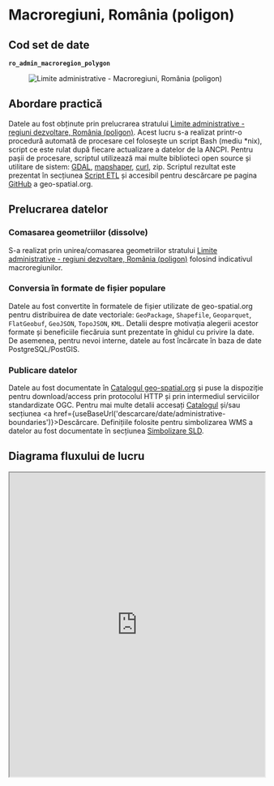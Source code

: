 
# Macroregiuni, România (poligon)

## Cod set de date

**`ro_admin_macroregion_polygon`**

<figure style={{ textAlign: "center" }}>
  <img src={useBaseUrl('https://services.geo-spatial.org/data/thumbnails/administrative-boundaries/macroregion/ro-admin-macroregion-polygon.svg')} alt="Limite administrative - Macroregiuni, România (poligon)" />
</figure>

## Abordare practică

Datele au fost obținute prin prelucrarea stratului [Limite administrative - regiuni dezvoltare, România (poligon)](https://services.geo-spatial.org/geonetwork/srv/eng/catalog.search#/metadata/b12a299a-1d61-4cfe-9db1-b9cc056279c0). Acest lucru s-a realizat printr-o procedură automată de procesare cel folosește un script Bash (mediu *nix), script ce este rulat după fiecare actualizare a datelor de la ANCPI. Pentru pașii de procesare, scriptul utilizează mai multe biblioteci open source și utilitare de sistem: [GDAL](https://gdal.org), [mapshaper](https://mapshaper.org/), [curl](https://curl.se/), zip. Scriptul rezultat este prezentat în secțiunea [Script ETL](#script-etl) și accesibil pentru descărcare pe pagina [GitHub](https://github.com/geospatialorg/ingestie-date/blob/main/publish_update_ro_macroregion_polygon.sh) a geo-spatial.org.

## Prelucrarea datelor

### Comasarea geometriilor (dissolve)

S-a realizat prin unirea/comasarea geometriilor stratului [Limite administrative - regiuni dezvoltare, România (poligon)](https://services.geo-spatial.org/geonetwork/srv/eng/catalog.search#/metadata/b12a299a-1d61-4cfe-9db1-b9cc056279c0) folosind indicativul macroregiunilor.

### Conversia în formate de fișier populare

Datele au fost convertite în formatele de fișier utilizate de geo-spatial.org pentru distribuirea de date vectoriale: `GeoPackage`, `Shapefile`, `Geoparquet`, `FlatGeobuf`, `GeoJSON`, `TopoJSON`, `KML`. Detalii despre motivația alegerii acestor formate și beneficiile fiecăruia sunt prezentate în ghidul cu privire la date. De asemenea, pentru nevoi interne, datele au fost încărcate în baza de date PostgreSQL/PostGIS.

### Publicare datelor

Datele au fost documentate în [Catalogul geo-spatial.org](https://services.geo-spatial.org/geonetwork/srv/eng/catalog.search#/metadata/168c15e4-6774-409b-a0bc-06e06cd40717) și puse la dispoziție pentru download/access prin protocolul HTTP și prin intermediul serviciilor standardizate OGC. Pentru mai multe detalii accesați [Catalogul](https://services.geo-spatial.org/geonetwork/srv/eng/catalog.search#/metadata/168c15e4-6774-409b-a0bc-06e06cd40717) și/sau secțiunea <a href={useBaseUrl('descarcare/date/administrative-boundaries')}>Descărcare</a>. Definițiile folosite pentru simbolizarea WMS a datelor au fost documentate în secțiunea [Simbolizare SLD](#simbolizare-sld).

## Diagrama fluxului de lucru

<iframe
  src="https://geo-spatial.org/jsoncrack/editor/?json=https://geo-spatial.org/descrieri-etl-json/etl_ro_admin_macroregion_polygon.json"
  width="100%"
  height="600"
  style={{ border: '1px solid #ccc', borderRadius: '8px' }}
  loading="lazy"
/>

<a
  href="https://geo-spatial.org/jsoncrack/editor/?json=https://geo-spatial.org/descrieri-etl-json/etl_ro_admin_macroregion_polygon.json"
  target="_blank"
  rel="noopener noreferrer"
>
  Deschide diagrama într-o pagină separată <i className="fa fa-external-link-alt" style={{ marginLeft: '0.3rem' }}></i>
</a>

## Script ETL

```bash title="publish_update_ro_admin_macroregion_polygon.sh"
#!/usr/bin/zsh

##############################################################################################################
#🛠 Publicare/actualizare Macroregiuni, România (poligon)
##############################################################################################################

#🎛 configurații

#🕹 activare mediu Anaconda cu bibliotecile necesare pentru procesare
source /home/ubuntu/anaconda3/etc/profile.d/conda.sh
conda activate geo

#🚏 definire căi date
region_data_path="/storage/volumes/geoserver-1-storage/administrative_boundaries/region"
macroregion_data_path="/storage/volumes/geoserver-1-storage/administrative_boundaries/macroregion"

#⚙️ PostGIS
pg_host="localhost"
pg_port=5432
pg_user="user"
pg_db="geospatial"
pg_pass="pass"
pg_schema="romania"

#⚙️ GeoServer
gs_url="http://localhost:8080/geoserver"
gs_user="user"
gs_pass="pass"
gs_workspace="administrative-boundaries"
gs_store="administrative-boundaries"
gs_layer_title="Limite administrative - macroregiuni, România (poligon)"
gs_layer_abstract="Set de date care conține limitele macroregiunilor din România, în format vectorial de tip poligon, procesat de comunitatea geo-spatial.org pe baza datelor publice furnizate de Agenția Națională de Cadastru și Publicitate Imobiliară și Institutul Național de Statistică. Versiunea curentă reflectă organizarea administrativ-teritorială valabilă în România anului 2025."
gs_layer_keywords=("România" "macroregiuni" "limite administrative" "vector" "poligon")
gs_layer_metadata_link="https://services.geo-spatial.org/geonetwork/srv/eng/catalog.search#/metadata/168c15e4-6774-409b-a0bc-06e06cd40717"
gs_layer_style="administrative-boundaries:ro_admin_macroregion_polygon_labels"
gs_layer_secondary_style="ro_admin_macroregion_polygon"

#⚙️ Date
layer_name="ro_admin_macroregion_polygon"

echo "
🛠 Procesare frontieră poligon
"

#💾 creare versiune GeoPackage
echo "💾 creare versiune GeoPackage"
if [ -f ${macroregion_data_path}/${layer_name}.gpkg ]; then
    rm ${macroregion_data_path}/${layer_name}.gpkg
fi

ogr2ogr -f GPKG ${macroregion_data_path}/${layer_name}.gpkg ${region_data_path}/ro_admin_region_polygon.gpkg \
    -nln ${layer_name} \
    -dialect sqlite \
    -sql "
    SELECT
        m.id AS id,
        'Macroregiunea ' || m.id AS name, version,
        ST_Union(r.geometry) AS geometry
    FROM ro_admin_region_polygon AS r
    JOIN (
        SELECT '868' AS regionCode, 1 AS id UNION
        SELECT '877', 1 UNION
        SELECT '813', 2 UNION
        SELECT '822', 2 UNION
        SELECT '831', 3 UNION
        SELECT '886', 3 UNION
        SELECT '840', 4 UNION
        SELECT '859', 4
    ) AS m
    ON r.regionCode = m.regionCode
    GROUP BY m.id
    "

#💾 creare fișiere Esri Shapefile
echo "💾 creare fișiere Esri Shapefile"
if [ -f ${macroregion_data_path}/${layer_name}.zip ]; then
    rm ${macroregion_data_path}/${layer_name}.zip
fi
ogr2ogr -lco ENCODING=UTF-8 -dialect sqlite -sql "SELECT a.fid AS id, * FROM ${layer_name} AS a" ${macroregion_data_path}/${layer_name}.shp ${macroregion_data_path}/${layer_name}.gpkg

#📦 arhivare fișiere shp
echo "📦 arhivare fișiere shp"
zip -j ${macroregion_data_path}/${layer_name}.zip ${macroregion_data_path}/${layer_name}.dbf ${macroregion_data_path}/${layer_name}.shp ${macroregion_data_path}/${layer_name}.prj ${macroregion_data_path}/${layer_name}.shx ${macroregion_data_path}/${layer_name}.cpg

#💾 creare versiune FlatGeobuf
echo "💾 creare versiune FlatGeobuf"
if [ -f ${macroregion_data_path}/${layer_name}.fgb ]; then
    rm ${macroregion_data_path}/${layer_name}.fgb
fi
ogr2ogr -of FlatGeobuf -nln ${layer_name} -dialect sqlite -sql "SELECT a.fid AS id, * FROM ${layer_name} AS a" -nlt MULTIPOLYGON ${macroregion_data_path}/${layer_name}.fgb ${macroregion_data_path}/${layer_name}.gpkg

#💾 creare versiune GeoParquet
echo "💾 creare versiune GeoParquet"
if [ -f ${macroregion_data_path}/${layer_name}.parquet ]; then
    rm ${macroregion_data_path}/${layer_name}.parquet
fi
ogr2ogr -of Parquet -nlt MULTIPOLYGON ${macroregion_data_path}/${layer_name}.parquet ${macroregion_data_path}/${layer_name}.gpkg

#💾 creare versiune GeoJSON
echo "💾 creare versiune GeoJSON"
if [ -f ${macroregion_data_path}/${layer_name}.geojson ]; then
    rm ${macroregion_data_path}/${layer_name}.geojson
fi
ogr2ogr -of GeoJSON -t_srs EPSG:4326 -nln ${layer_name} -dialect sqlite -sql "SELECT a.fid AS id, * FROM ${layer_name} AS a" ${macroregion_data_path}/${layer_name}.geojson ${macroregion_data_path}/${layer_name}.gpkg

#💾 creare versiune KML
echo "💾 creare versiune KML"
if [ -f ${macroregion_data_path}/${layer_name}.kml ]; then
    rm ${macroregion_data_path}/${layer_name}.kml
fi
ogr2ogr -of KML -t_srs EPSG:4326 -dsco NameField=name ${macroregion_data_path}/${layer_name}.kml ${macroregion_data_path}/${layer_name}.gpkg

#💾 creare versiune TopoJSON
echo "💾 creare versiune TopoJSON"
if [ -f ${macroregion_data_path}/${layer_name}.topojson ]; then
    rm ${macroregion_data_path}/${layer_name}.topojson
fi
mapshaper -i ${macroregion_data_path}/${layer_name}.geojson -o format=topojson ${macroregion_data_path}/${layer_name}.topojson

#💾 actualizarea setului de date în baza de date PostGIS
echo "💾 actualizarea setului de date în baza de date PostGIS"
ogr2ogr -of PostgreSQL PG:"host=${pg_host} port=${pg_port} user=${pg_user} dbname=${pg_db} password=${pg_pass}" -lco schema=${pg_schema} -lco GEOMETRY_NAME=geom -lco overwrite=yes ${macroregion_data_path}/${layer_name}.gpkg ${layer_name} -skipfailures -overwrite

#🖇 indexare date PostGIS
psql -h ${pg_host} -p ${pg_port} -U ${pg_user} -d ${pg_db} -c "
CREATE INDEX ${layer_name}_geom_idx ON romania.${layer_name} USING GIST (geom);
CLUSTER romania.${layer_name} USING ${layer_name}_geom_idx;"

#💾 publicarea/actualizarea serviciilor de date
echo "💾 publicarea/actualizarea serviciilor de date"

#❌ ștergere strat existent (dacă există)
echo "🔍 Verificare dacă există stratul."
HTTP_STATUS=$(curl -s -o /dev/null -w "%{http_code}" -u $gs_user:$gs_pass \
  "${gs_url}/rest/layers/${gs_workspace}:${layer_name}.xml")

if [ "$HTTP_STATUS" == "200" ]; then
    echo "⚠️  Stratul există. Se șterge."
    curl -s -u $gs_user:$gs_pass -XDELETE \
      "${gs_url}/rest/layers/${gs_workspace}:${layer_name}?recurse=true"
    echo "🗑️  Stratul a fost șters."
else
    echo "✅ Nu există strat cu acest nume."
fi

#💾 creare strat
echo "➕ Creare strat ${layer_name}"
curl -s -u $gs_user:$gs_pass -XPOST -H "Content-type: text/xml" \
  -d "<featureType>
         <name>${layer_name}</name>
         <nativeName>${layer_name}</nativeName>
         <title>${gs_layer_title}</title>
         <abstract>${gs_layer_abstract}</abstract>
     </featureType>" \
  "${gs_url}/rest/workspaces/${gs_workspace}/datastores/${gs_store}/featuretypes"

#💾 adăugare detalii suplimentare (keywords și metadata link)
echo "📝 Actualizare metadate"
keywords_xml=""
for keyword in "${gs_layer_keywords[@]}"; do
    keywords_xml+="<string>${keyword}</string>"
done

curl -s -u $gs_user:$gs_pass -XPUT -H "Content-type: text/xml" \
-d "<featureType>
        <keywords>
            ${keywords_xml}
        </keywords>
        <metadataLinks>
            <metadataLink>
                <type>text/xml</type>
                <metadataType>ISO19115:2003</metadataType>
                <content>${gs_layer_metadata_link}</content>
            </metadataLink>
        </metadataLinks>
    </featureType>" \
"${gs_url}/rest/workspaces/${gs_workspace}/datastores/${gs_store}/featuretypes/${layer_name}"

#💾 Setare stil implicit + atașare stil suplimentar
echo "🎨 Setare stil implicit + atașare stil suplimentar..."
curl -s -u $gs_user:$gs_pass -XPUT -H "Content-type: text/xml" \
  -d "<layer>
         <defaultStyle>
             <name>${gs_layer_style##*:}</name>
         </defaultStyle>
         <styles>
             <style>
                 <name>${gs_layer_secondary_style##*:}</name>
             </style>
         </styles>
     </layer>" \
  "${gs_url}/rest/layers/${gs_workspace}:${layer_name}"

echo "✅ Stratul ${layer_name} a fost adăugat și configurat cu succes în GeoServer."

#🗑️ Ștergere fișiere intermediare
echo "🗑️ Ștergere fișiere Shapefile"
rm ${macroregion_data_path}/${layer_name}.dbf ${macroregion_data_path}/${layer_name}.shp ${macroregion_data_path}/${layer_name}.prj ${macroregion_data_path}/${layer_name}.shx ${macroregion_data_path}/${layer_name}.cpg
```
Script accesibil și pe [GitHub](https://github.com/geospatialorg/ingestie-date/blob/main/publish_update_ro_admin_macroregion_polygon.sh).

## Simbolizare SLD

### Simbolizare SLD implicită

```xml title="ro_admin_macroregion_polygon_labels.sld"
<?xml version="1.0" encoding="UTF-8"?>
<StyledLayerDescriptor xmlns="http://www.opengis.net/sld" xmlns:ogc="http://www.opengis.net/ogc" xmlns:xsi="http://www.w3.org/2001/XMLSchema-instance" xsi:schemaLocation="http://www.opengis.net/sld http://schemas.opengis.net/sld/1.1.0/StyledLayerDescriptor.xsd" xmlns:xlink="http://www.w3.org/1999/xlink" xmlns:se="http://www.opengis.net/se" version="1.1.0">
  <NamedLayer>
    <se:Name>Macroregiuni</se:Name>
    <UserStyle>
      <se:Name>Limită macroregiuni</se:Name>
      <se:FeatureTypeStyle>

      <!-- Regula afișată doar la scări < 1:5.000.000, fără etichete -->
        <se:Rule>
          <se:Name>Limită macroregiuni</se:Name>
          <se:MinScaleDenominator>5000000</se:MinScaleDenominator>
          <se:PolygonSymbolizer>
            <se:Stroke>
              <se:SvgParameter name="stroke">#0a3d62</se:SvgParameter>
              <se:SvgParameter name="stroke-width">2</se:SvgParameter>
              <se:SvgParameter name="stroke-linejoin">bevel</se:SvgParameter>
            </se:Stroke>
          </se:PolygonSymbolizer>
        </se:Rule>

        <!-- Regula afișată doar la scări > 1:5.000.000, cu etichete -->
        <se:Rule>
          <se:Name>Limită macroregiuni</se:Name>
          <se:MaxScaleDenominator>5000000</se:MaxScaleDenominator>
          <se:PolygonSymbolizer>
            <se:Stroke>
              <se:SvgParameter name="stroke">#0a3d62</se:SvgParameter>
              <se:SvgParameter name="stroke-width">2</se:SvgParameter>
              <se:SvgParameter name="stroke-linejoin">bevel</se:SvgParameter>
            </se:Stroke>
          </se:PolygonSymbolizer>
          <se:TextSymbolizer>
            <se:Label>
              <ogc:PropertyName>name</ogc:PropertyName>
            </se:Label>
            <se:Font>
              <se:SvgParameter name="font-family">Helvetica</se:SvgParameter>
              <se:SvgParameter name="font-size">14</se:SvgParameter>
            </se:Font>
            <se:LabelPlacement>
              <se:PointPlacement>
                <se:AnchorPoint>
                  <se:AnchorPointX>0</se:AnchorPointX>
                  <se:AnchorPointY>0.5</se:AnchorPointY>
                </se:AnchorPoint>
              </se:PointPlacement>
            </se:LabelPlacement>
            <se:Halo>
              <se:Radius>2</se:Radius>
              <se:Fill>
                <se:SvgParameter name="fill">#ffffff</se:SvgParameter>
              </se:Fill>
            </se:Halo>
            <se:Fill>
              <se:SvgParameter name="fill">#0a3d62</se:SvgParameter>
            </se:Fill>
            <se:VendorOption name="maxDisplacement">1</se:VendorOption>
          </se:TextSymbolizer>
        </se:Rule>

      </se:FeatureTypeStyle>
    </UserStyle>
  </NamedLayer>
</StyledLayerDescriptor>
```
Fișier accesibil și pe [GitHub](https://github.com/geospatialorg/simbolizare/blob/main/sld/administrative-boundaries/ro_admin_macroregion_polygon_labels.sld).

### Simbolizare SLD alternativă

```xml title="ro_admin_macroregion_polygon.sld"
<?xml version="1.0" encoding="UTF-8"?>
<StyledLayerDescriptor xmlns="http://www.opengis.net/sld" xmlns:ogc="http://www.opengis.net/ogc" xmlns:xsi="http://www.w3.org/2001/XMLSchema-instance" xsi:schemaLocation="http://www.opengis.net/sld http://schemas.opengis.net/sld/1.1.0/StyledLayerDescriptor.xsd" xmlns:xlink="http://www.w3.org/1999/xlink" xmlns:se="http://www.opengis.net/se" version="1.1.0">
  <NamedLayer>
    <se:Name>Macroregiuni</se:Name>
    <UserStyle>
      <se:Name>Limită macroregiuni</se:Name>
      <se:FeatureTypeStyle>
        <se:Rule>
          <se:Name>Limită macroregiuni</se:Name>
          <se:PolygonSymbolizer>
            <se:Stroke>
              <se:SvgParameter name="stroke">#0a3d62</se:SvgParameter>
              <se:SvgParameter name="stroke-width">2</se:SvgParameter>
              <se:SvgParameter name="stroke-linejoin">bevel</se:SvgParameter>
            </se:Stroke>
          </se:PolygonSymbolizer>
        </se:Rule>
      </se:FeatureTypeStyle>
    </UserStyle>
  </NamedLayer>
</StyledLayerDescriptor>
```
Fișier accesibil și pe [GitHub](https://github.com/geospatialorg/simbolizare/blob/main/sld/administrative-boundaries/ro_admin_macroregion_polygon.sld).
